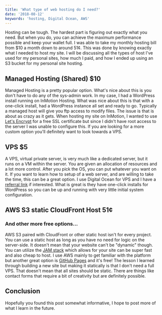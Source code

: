 ```yaml
---
title: 'What type of web hosting do I need?'
date: '2018-08-12'
keywords: 'hosting, Digital Ocean, AWS'
---
```


Hosting can be tough. The hardest part is figuring out exactly what you need. But when you do, you can achieve the maximum performance possible and keep your wallet full. I was able to take my monthly hosting bill from \$10 a month down to around 51¢. This was done by knowing exactly what I needed to host my site. I will be discussing all the types of host I've used for my personal sites, how much I paid, and how I ended up using an S3 bucket for my personal site hosting.

## Managed Hosting (Shared) \$10

Managed Hosting is a pretty popular option. What's nice about this is you don't have to do any of the sys-admin work. In my case, I had a WordPress install running on InMotion Hosting. What was nice about this is that with a one-click install, had a WordPress instance all set and ready to go. Typically a managed host will give you ftp access to modify files. The issue is that is about as crazy as it gets. When hosting my site on InMotion, I wanted to use [Let's Encrypt](https://letsencrypt.org/) for a free SSL certificate but since I didn't have root access to the server I was unable to configure this. If you are looking for a more custom option you'll definitely want to look towards a VPS.

## VPS \$5

A VPS, virtual private server, is very much like a dedicated server, but it runs on a VM within the server. You are given an allocation of resources and a lot more control. After you pick the OS, you can put whatever you want on it. If you want to learn how to setup of a web server, and are willing to take the time, this can be a great option. I use Digital Ocean for VPS and I have a [referral link](https://m.do.co/c/75aa21fbd5f7) if interested. What is great is they have one-click installs for WordPress so you can be up and running with very little initial system configuration.

## AWS S3 static CloudFront Host 51¢

### And other more free options...

AWS S3 paired with CloudFront or other static host isn't for every project. You can use a static host as long as you have no need for logic on the server-side. It doesn't mean that your website can't be "dynamic" though. You can utilize the [JAM stack](https://jamstack.org/) which allows for your site can be super fast and also cheap to host. I use AWS mainly to get familiar with the platform but another great option is [GitHub Pages](https://pages.github.com/) and it's free! The lesson I learned through building a new site but making it statically is that I don't need a full VPS. That doesn't mean that all sites should be static. There are things like contact forms that require a bit of creativity but are definitely possible.

## Conclusion

Hopefully you found this post somewhat informative, I hope to post more of what I learn in the future.
